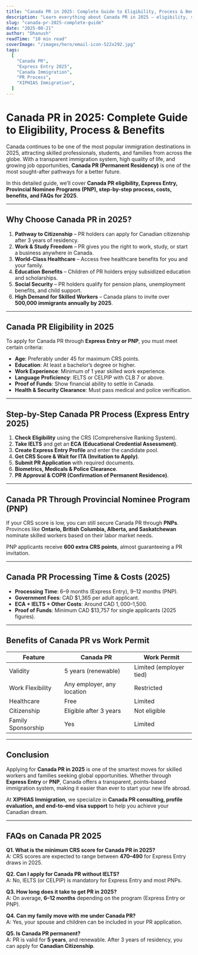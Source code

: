 ```yaml
---
title: "Canada PR in 2025: Complete Guide to Eligibility, Process & Benefits"
description: "Learn everything about Canada PR in 2025 — eligibility, step-by-step process, Express Entry, PNP, CRS score, costs, and benefits of becoming a Canadian permanent resident."
slug: "canada-pr-2025-complete-guide"
date: "2025-08-21"
author: "Dhanush"
readTime: "10 min read"
coverImage: "/images/hero/email-icon-522x292.jpg"
tags:
  [
    "Canada PR",
    "Express Entry 2025",
    "Canada Immigration",
    "PR Process",
    "XIPHIAS Immigration",
  ]
---
```


# Canada PR in 2025: Complete Guide to Eligibility, Process & Benefits

Canada continues to be one of the most popular immigration destinations in 2025, attracting skilled professionals, students, and families from across the globe. With a transparent immigration system, high quality of life, and growing job opportunities, **Canada PR (Permanent Residency)** is one of the most sought-after pathways for a better future.

In this detailed guide, we’ll cover **Canada PR eligibility, Express Entry, Provincial Nominee Programs (PNP), step-by-step process, costs, benefits, and FAQs for 2025**.

---

## Why Choose Canada PR in 2025?

1. **Pathway to Citizenship** – PR holders can apply for Canadian citizenship after 3 years of residency.
2. **Work & Study Freedom** – PR gives you the right to work, study, or start a business anywhere in Canada.
3. **World-Class Healthcare** – Access free healthcare benefits for you and your family.
4. **Education Benefits** – Children of PR holders enjoy subsidized education and scholarships.
5. **Social Security** – PR holders qualify for pension plans, unemployment benefits, and child support.
6. **High Demand for Skilled Workers** – Canada plans to invite over **500,000 immigrants annually by 2025**.

---

## Canada PR Eligibility in 2025

To apply for Canada PR through **Express Entry or PNP**, you must meet certain criteria:

- **Age**: Preferably under 45 for maximum CRS points.
- **Education**: At least a bachelor’s degree or higher.
- **Work Experience**: Minimum of 1 year skilled work experience.
- **Language Proficiency**: IELTS or CELPIP with CLB 7 or above.
- **Proof of Funds**: Show financial ability to settle in Canada.
- **Health & Security Clearance**: Must pass medical and police verification.

---

## Step-by-Step Canada PR Process (Express Entry 2025)

1. **Check Eligibility** using the CRS (Comprehensive Ranking System).
2. **Take IELTS** and get an **ECA (Educational Credential Assessment)**.
3. **Create Express Entry Profile** and enter the candidate pool.
4. **Get CRS Score & Wait for ITA (Invitation to Apply)**.
5. **Submit PR Application** with required documents.
6. **Biometrics, Medicals & Police Clearance**.
7. **PR Approval & COPR (Confirmation of Permanent Residence)**.

---

## Canada PR Through Provincial Nominee Program (PNP)

If your CRS score is low, you can still secure Canada PR through **PNPs**. Provinces like **Ontario, British Columbia, Alberta, and Saskatchewan** nominate skilled workers based on their labor market needs.

PNP applicants receive **600 extra CRS points**, almost guaranteeing a PR invitation.

---

## Canada PR Processing Time & Costs (2025)

- **Processing Time**: 6–9 months (Express Entry), 9–12 months (PNP).
- **Government Fees**: CAD $1,365 per adult applicant.
- **ECA + IELTS + Other Costs**: Around CAD $1,000–$1,500.
- **Proof of Funds**: Minimum CAD $13,757 for single applicants (2025 figures).

---

## Benefits of Canada PR vs Work Permit

| Feature            | Canada PR                  | Work Permit             |
| ------------------ | -------------------------- | ----------------------- |
| Validity           | 5 years (renewable)        | Limited (employer tied) |
| Work Flexibility   | Any employer, any location | Restricted              |
| Healthcare         | Free                       | Limited                 |
| Citizenship        | Eligible after 3 years     | Not eligible            |
| Family Sponsorship | Yes                        | Limited                 |

---

## Conclusion

Applying for **Canada PR in 2025** is one of the smartest moves for skilled workers and families seeking global opportunities. Whether through **Express Entry** or **PNP**, Canada offers a transparent, points-based immigration system, making it easier than ever to start your new life abroad.

At **XIPHIAS Immigration**, we specialize in **Canada PR consulting, profile evaluation, and end-to-end visa support** to help you achieve your Canadian dream.

---

## FAQs on Canada PR 2025

**Q1. What is the minimum CRS score for Canada PR in 2025?**  
A: CRS scores are expected to range between **470–490** for Express Entry draws in 2025.

**Q2. Can I apply for Canada PR without IELTS?**  
A: No, IELTS (or CELPIP) is mandatory for Express Entry and most PNPs.

**Q3. How long does it take to get PR in 2025?**  
A: On average, **6–12 months** depending on the program (Express Entry or PNP).

**Q4. Can my family move with me under Canada PR?**  
A: Yes, your spouse and children can be included in your PR application.

**Q5. Is Canada PR permanent?**  
A: PR is valid for **5 years**, and renewable. After 3 years of residency, you can apply for **Canadian Citizenship**.

